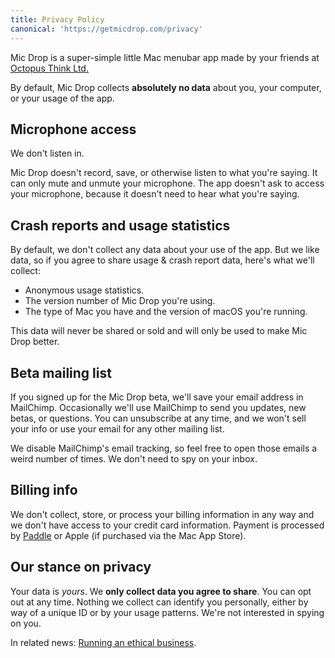 ```yaml
---
title: Privacy Policy
canonical: 'https://getmicdrop.com/privacy'
---
```



<Panel>


Mic Drop is a super-simple little Mac menubar app made by your friends at [Octopus Think Ltd.](https://octopusthink.com/about)

By default, Mic Drop collects **absolutely no data** about you, your computer, or your usage of the app.


## Microphone access

We don't listen in.

Mic Drop doesn't record, save, or otherwise listen to what you're saying. It can only mute and unmute your microphone. The app doesn't ask to access your microphone, because it doesn't need to hear what you're saying.

## Crash reports and usage statistics

By default, we don't collect any data about your use of the app. But we like data, so if you agree to share usage & crash report data, here's what we'll collect:

- Anonymous usage statistics.
- The version number of Mic Drop you're using.
- The type of Mac you have and the version of macOS you're running.

This data will never be shared or sold and will only be used to make Mic Drop better.

## Beta mailing list

If you signed up for the Mic Drop beta, we'll save your email address in MailChimp. Occasionally we'll use MailChimp to send you updates, new betas, or  questions. You can unsubscribe at any time, and we won't sell your info or use your email for any other mailing list.

We disable MailChimp's email tracking, so feel free to open those emails a weird number of times. We don't need to spy on your inbox.

## Billing info

We don't collect, store, or process your billing information in any way and we don't have access to your credit card information. Payment is processed by [Paddle](https://paddle.com/) or Apple (if purchased via the Mac App Store).

## Our stance on privacy

Your data is _yours_. We **only collect data you agree to share**. You can opt out at any time. Nothing we collect can identify you personally, either by way of a unique ID or by your usage patterns. We're not interested in spying on you.

In related news: [Running an ethical business](https://octopusthink.com/blog/2019-11-22-ethics-at-the-heart-of-business).

</Panel>
